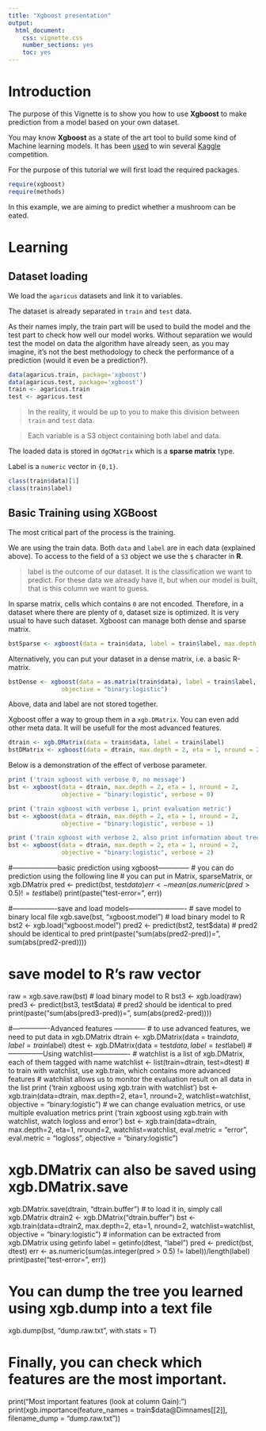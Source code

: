 ```yaml
---
title: "Xgboost presentation"
output:
  html_document:
    css: vignette.css
    number_sections: yes
    toc: yes
---
```


Introduction
============

The purpose of this Vignette is to show you how to use **Xgboost** to make prediction from a model based on your own dataset.

You may know **Xgboost** as a state of the art tool to build some kind of Machine learning models. It has been [used](https://github.com/tqchen/xgboost) to win several [Kaggle](http://www.kaggle.com) competition. 

For the purpose of this tutorial we will first load the required packages.

```r
require(xgboost)
require(methods)
```

In this example, we are aiming to predict whether a mushroom can be eated.

Learning
========

Dataset loading
---------------

We load the `agaricus` datasets and link it to variables.

The dataset is already separated in `train` and `test` data. 

As their names imply, the train part will be used to build the model and the test part to check how well our model works. Without separation we would test the model on data the algorithm have already seen, as you may imagine, it's not the best methodology to check the performance of a prediction (would it even be a prediction?).

```r
data(agaricus.train, package='xgboost')
data(agaricus.test, package='xgboost')
train <- agaricus.train
test <- agaricus.test
```

> In the reality, it would be up to you to make this division between `train` and `test` data.

> Each variable is a S3 object containing both label and data.

The loaded data is stored in `dgCMatrix` which is a **sparse matrix** type. 

Label is a `numeric` vector in `{0,1}`.

```r
class(train$data)[1]
class(train$label)
```

Basic Training using XGBoost
----------------------------

The most critical part of the process is the training.

We are using the train data. Both `data` and `label` are in each data (explained above). To access to the field of a `S3` object we use the `$` character in **R**.

> label is the outcome of our dataset. It is the classification we want to predict. For these data we already have it, but when our model is built, that is this column we want to guess.

In sparse matrix, cells which contains `0` are not encoded. Therefore, in a dataset where there are plenty of `0`, dataset size is optimized. It is very usual to have such dataset. Xgboost can manage both dense and sparse matrix.

```r
bstSparse <- xgboost(data = train$data, label = train$label, max.depth = 2, eta = 1, nround = 2, objective = "binary:logistic")
```

Alternatively, you can put your dataset in a dense matrix, i.e. a basic R-matrix.

```r
bstDense <- xgboost(data = as.matrix(train$data), label = train$label, max.depth = 2, eta = 1, nround = 2,
               objective = "binary:logistic")
```

Above, data and label are not stored together. 

Xgboost offer a way to group them in a `xgb.DMatrix`. You can even add other meta data. It will be usefull for the most advanced features.

```r
dtrain <- xgb.DMatrix(data = train$data, label = train$label)
bstDMatrix <- xgboost(data = dtrain, max.depth = 2, eta = 1, nround = 2, objective = "binary:logistic")
```

Below is a demonstration of the effect of verbose parameter.

```r
print ('train xgboost with verbose 0, no message')
bst <- xgboost(data = dtrain, max.depth = 2, eta = 1, nround = 2,
               objective = "binary:logistic", verbose = 0)

print ('train xgboost with verbose 1, print evaluation metric')
bst <- xgboost(data = dtrain, max.depth = 2, eta = 1, nround = 2,
               objective = "binary:logistic", verbose = 1)

print ('train xgboost with verbose 2, also print information about tree')
bst <- xgboost(data = dtrain, max.depth = 2, eta = 1, nround = 2,
               objective = "binary:logistic", verbose = 2)
```

#--------------------basic prediction using xgboost--------------
# you can do prediction using the following line
# you can put in Matrix, sparseMatrix, or xgb.DMatrix 
pred <- predict(bst, test$data)
err <- mean(as.numeric(pred > 0.5) != test$label)
print(paste("test-error=", err))

#-------------------save and load models-------------------------
# save model to binary local file
xgb.save(bst, "xgboost.model")
# load binary model to R
bst2 <- xgb.load("xgboost.model")
pred2 <- predict(bst2, test$data)
# pred2 should be identical to pred
print(paste("sum(abs(pred2-pred))=", sum(abs(pred2-pred))))

# save model to R's raw vector
raw = xgb.save.raw(bst)
# load binary model to R
bst3 <- xgb.load(raw)
pred3 <- predict(bst3, test$data)
# pred2 should be identical to pred
print(paste("sum(abs(pred3-pred))=", sum(abs(pred2-pred))))

#----------------Advanced features --------------
# to use advanced features, we need to put data in xgb.DMatrix
dtrain <- xgb.DMatrix(data = train$data, label=train$label)
dtest <- xgb.DMatrix(data = test$data, label=test$label)
#---------------Using watchlist----------------
# watchlist is a list of xgb.DMatrix, each of them tagged with name
watchlist <- list(train=dtrain, test=dtest)
# to train with watchlist, use xgb.train, which contains more advanced features
# watchlist allows us to monitor the evaluation result on all data in the list 
print ('train xgboost using xgb.train with watchlist')
bst <- xgb.train(data=dtrain, max.depth=2, eta=1, nround=2, watchlist=watchlist,
                 objective = "binary:logistic")
# we can change evaluation metrics, or use multiple evaluation metrics
print ('train xgboost using xgb.train with watchlist, watch logloss and error')
bst <- xgb.train(data=dtrain, max.depth=2, eta=1, nround=2, watchlist=watchlist,
                 eval.metric = "error", eval.metric = "logloss",
                 objective = "binary:logistic")

# xgb.DMatrix can also be saved using xgb.DMatrix.save
xgb.DMatrix.save(dtrain, "dtrain.buffer")
# to load it in, simply call xgb.DMatrix
dtrain2 <- xgb.DMatrix("dtrain.buffer")
bst <- xgb.train(data=dtrain2, max.depth=2, eta=1, nround=2, watchlist=watchlist,
                 objective = "binary:logistic")
# information can be extracted from xgb.DMatrix using getinfo
label = getinfo(dtest, "label")
pred <- predict(bst, dtest)
err <- as.numeric(sum(as.integer(pred > 0.5) != label))/length(label)
print(paste("test-error=", err))

# You can dump the tree you learned using xgb.dump into a text file
xgb.dump(bst, "dump.raw.txt", with.stats = T)

# Finally, you can check which features are the most important.
print("Most important features (look at column Gain):")
print(xgb.importance(feature_names = train$data@Dimnames[[2]], filename_dump = "dump.raw.txt"))
